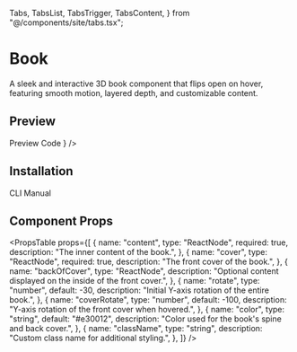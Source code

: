   Tabs,
  TabsList,
  TabsTrigger,
  TabsContent,
} from "@/components/site/tabs.tsx";


# Book

A sleek and interactive 3D book component that flips open on hover, featuring smooth motion, layered depth, and customizable content.

## Preview

<Tabs defaultValue="preview" className="">
  <TabsList>
    <TabsTrigger value="preview">Preview</TabsTrigger>
    <TabsTrigger value="code">Code</TabsTrigger>
  </TabsList>
  <TabsContent value="preview">
    <ComponentRenderer component={<BookPreview />} />
  </TabsContent>
  <TabsContent value="code">
    <CodeBlock filePath="src/app/docs/book/book-preview.tsx" />
  </TabsContent>
</Tabs>

## Installation

<Tabs defaultValue="cli" className="">
  <TabsList>
    <TabsTrigger value="cli">CLI</TabsTrigger>
    <TabsTrigger value="manual">Manual</TabsTrigger>
  </TabsList>
  <TabsContent value="cli">
    <Cli command={`add "https://ui.rechesoares.com/registry/book.json"`} />
  </TabsContent>

  <TabsContent value="manual">
    <CodeBlock filePath="src/components/core/book.tsx" />
  </TabsContent>
</Tabs>

## Component Props

<PropsTable
  props={[
    {
      name: "content",
      type: "ReactNode",
      required: true,
      description: "The inner content of the book.",
    },
    {
      name: "cover",
      type: "ReactNode",
      required: true,
      description: "The front cover of the book.",
    },
    {
      name: "backOfCover",
      type: "ReactNode",
      description:
        "Optional content displayed on the inside of the front cover.",
    },
    {
      name: "rotate",
      type: "number",
      default: -30,
      description: "Initial Y-axis rotation of the entire book.",
    },
    {
      name: "coverRotate",
      type: "number",
      default: -100,
      description: "Y-axis rotation of the front cover when hovered.",
    },
    {
      name: "color",
      type: "string",
      default: "#e30012",
      description: "Color used for the book's spine and back cover.",
    },
    {
      name: "className",
      type: "string",
      description: "Custom class name for additional styling.",
    },
  ]}
/>
